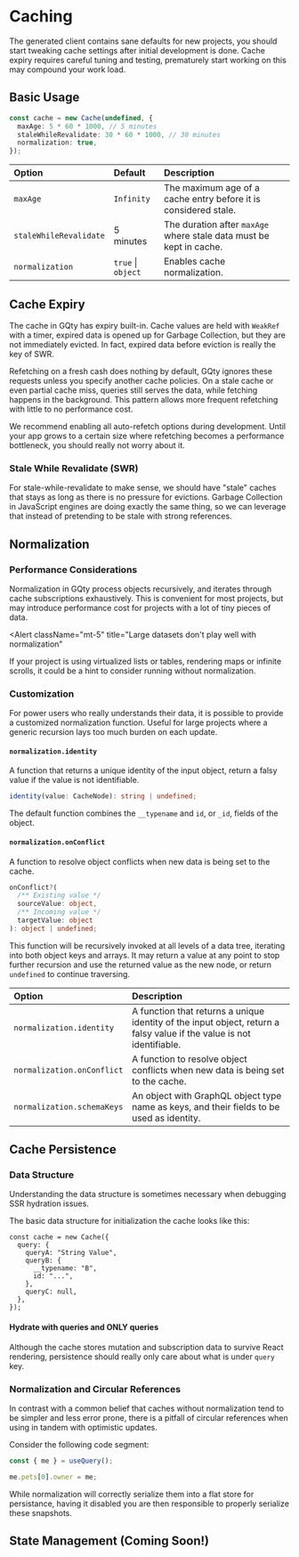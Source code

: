 
# Caching

<Alert className="mt-3" title="Avoid premature optimizations">
  The generated client contains sane defaults for new projects, you should start
  tweaking cache settings after initial development is done. Cache expiry
  requires careful tuning and testing, prematurely start working on this may
  compound your work load.
</Alert>

## Basic Usage

```ts
const cache = new Cache(undefined, {
  maxAge: 5 * 60 * 1000, // 5 minutes
  staleWhileRevalidate: 30 * 60 * 1000, // 30 minutes
  normalization: true,
});
```

| Option                 | Default            | Description                                                         |
| :--------------------- | :----------------- | :------------------------------------------------------------------ |
| `maxAge`               | `Infinity`         | The maximum age of a cache entry before it is considered stale.     |
| `staleWhileRevalidate` | 5 minutes          | The duration after `maxAge` where stale data must be kept in cache. |
| `normalization`        | `true` \| `object` | Enables cache normalization.                                        |

## Cache Expiry

The cache in GQty has expiry built-in. Cache values are held with `WeakRef` with
a timer, expired data is opened up for Garbage Collection, but they are not
immediately evicted. In fact, expired data before eviction is really the key of
SWR.

Refetching on a fresh cash does nothing by default, GQty ignores these requests
unless you specify another cache policies. On a stale cache or even partial
cache miss, queries still serves the data, while fetching happens in the
background. This pattern allows more frequent refetching with little to no
performance cost.

<Alert className="mt-5" title="Refetch! Refetch! Refetch!">
  We recommend enabling all auto-refetch options during development. Until your
  app grows to a certain size where refetching becomes a performance bottleneck,
  you should really not worry about it.
</Alert>

### Stale While Revalidate (SWR)

For stale-while-revalidate to make sense, we should have "stale" caches that
stays as long as there is no pressure for evictions. Garbage Collection in
JavaScript engines are doing exactly the same thing, so we can leverage that
instead of pretending to be stale with strong references.

## Normalization

### Performance Considerations

Normalization in GQty process objects recursively, and iterates through cache
subscriptions exhaustively. This is convenient for most projects, but may
introduce performance cost for projects with a lot of tiny pieces of data.

<Alert
  className="mt-5"
  title="Large datasets don't play well with normalization"
>
  If your project is using virtualized lists or tables, rendering maps or
  infinite scrolls, it could be a hint to consider running without
  normalization.
</Alert>

### Customization

For power users who really understands their data, it is possible to provide a
customized normalization function. Useful for large projects where a generic
recursion lays too much burden on each update.

#### `normalization.identity`

A function that returns a unique identity of the input object, return a falsy
value if the value is not identifiable.

```ts
identity(value: CacheNode): string | undefined;
```

The default function combines the `__typename` and `id`, or `_id`, fields of the
object.

#### `normalization.onConflict`

A function to resolve object conflicts when new data is being set to the cache.

```ts
onConflict?(
  /** Existing value */
  sourceValue: object,
  /** Incoming value */
  targetValue: object
): object | undefined;
```

This function will be recursively invoked at all levels of a data tree,
iterating into both object keys and arrays. It may return a value at any point
to stop further recursion and use the returned value as the new node, or return
`undefined` to continue traversing.

| Option                     | Description                                                                                                           |
| :------------------------- | :-------------------------------------------------------------------------------------------------------------------- |
| `normalization.identity`   | A function that returns a unique identity of the input object, return a falsy value if the value is not identifiable. |
| `normalization.onConflict` | A function to resolve object conflicts when new data is being set to the cache.                                       |
| `normalization.schemaKeys` | An object with GraphQL object type name as keys, and their fields to be used as identity.                             |

## Cache Persistence

### Data Structure

Understanding the data structure is sometimes necessary when debugging SSR
hydration issues.

The basic data structure for initialization the cache looks like this:

```tsx
const cache = new Cache({
  query: {
    queryA: "String Value",
    queryB: {
      __typename: "B",
      id: "...",
    },
    queryC: null,
  },
});
```

#### Hydrate with queries and ONLY queries

Although the cache stores mutation and subscription data to survive React
rendering, persistence should really only care about what is under `query` key.

### Normalization and Circular References

In contrast with a common belief that caches without normalization tend to be
simpler and less error prone, there is a pitfall of circular references when
using in tandem with optimistic updates.

Consider the following code segment:

```ts
const { me } = useQuery();

me.pets[0].owner = me;
```

While normalization will correctly serialize them into a flat store for
persistance, having it disabled you are then responsible to properly serialize
these snapshots.

## State Management (Coming Soon!)

